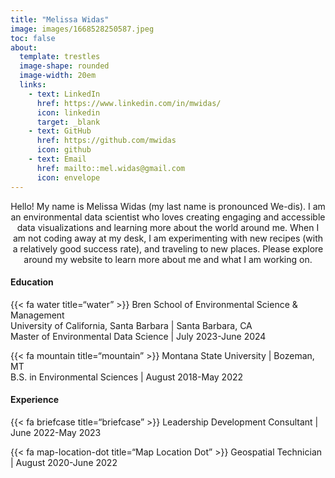 ```yaml
---
title: "Melissa Widas"
image: images/1668528250587.jpeg
toc: false
about:
  template: trestles
  image-shape: rounded
  image-width: 20em
  links: 
    - text: LinkedIn
      href: https://www.linkedin.com/in/mwidas/
      icon: linkedin
      target: _blank
    - text: GitHub
      href: https://github.com/mwidas
      icon: github
    - text: Email
      href: mailto::mel.widas@gmail.com
      icon: envelope
---
```


<center>
Hello! My name is Melissa Widas (my last name is pronounced We-dis). I am an environmental data scientist who loves creating engaging and accessible data visualizations and learning more about the world around me. When I am not coding away at my desk, I am experimenting with new recipes (with a relatively good success rate), and traveling to new places. Please explore around my website to learn more about me and what I am working on.
</center>


#### Education

{{< fa water title="water" >}} Bren School of Environmental Science & Management <br> University of California, Santa Barbara \| Santa Barbara, CA <br> Master of Environmental Data Science \| July 2023-June 2024

{{< fa mountain title="mountain" >}} Montana State University \| Bozeman, MT <br> B.S. in Environmental Sciences \| August 2018-May 2022

#### Experience

{{< fa briefcase title="briefcase" >}} Leadership Development Consultant \| June 2022-May 2023

{{< fa map-location-dot title="Map Location Dot" >}} Geospatial Technician \| August 2020-June 2022

